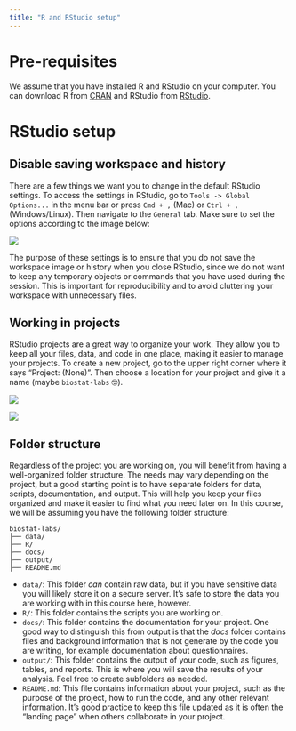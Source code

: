 ```yaml
---
title: "R and RStudio setup"
---
```


# Pre-requisites

We assume that you have installed R and RStudio on your computer. You can download R from [CRAN](https://cran.r-project.org/) and RStudio from [RStudio](https://www.rstudio.com/products/rstudio/download/).

# RStudio setup

## Disable saving workspace and history

There are a few things we want you to change in the default RStudio settings. To access the settings in RStudio, go to `Tools -> Global Options...` in the menu bar or press `Cmd + ,` (Mac) or `Ctrl + , ` (Windows/Linux). Then navigate to the `General` tab. Make sure to set the options according to the image below:

![](images/rstudio-settings-general.png)

The purpose of these settings is to ensure that you do not save the workspace image or history when you close RStudio, since we do not want to keep any temporary objects or commands that you have used during the session. This is important for reproducibility and to avoid cluttering your workspace with unnecessary files.

## Working in projects

RStudio projects are a great way to organize your work. They allow you to keep all your files, data, and code in one place, making it easier to manage your projects. To create a new project, go to the upper right corner where it says "Project: (None)". Then choose a location for your project and give it a name (maybe `biostat-labs` 🤓).

![](images/projects-1.png)

![](images/projects-2.png)

## Folder structure

Regardless of the project you are working on, you will benefit from having a well-organized folder structure. The needs may vary depending on the project, but a good starting point is to have separate folders for data, scripts, documentation, and output. This will help you keep your files organized and make it easier to find what you need later on. In this course, we will be assuming you have the following folder structure:

```plaintext
biostat-labs/
├── data/
├── R/
├── docs/
├── output/
├── README.md
```

- `data/`: This folder *can* contain raw data, but if you have sensitive data you will likely store it on a secure server. It's safe to store the data you are working with in this course here, however.
- `R/`: This folder contains the scripts you are working on.
- `docs/`: This folder contains the documentation for your project. One good way to distinguish this from output is that the *docs* folder contains files and background information that is not generate by the code you are writing, for example documentation about questionnaires.
- `output/`: This folder contains the output of your code, such as figures, tables, and reports. This is where you will save the results of your analysis. Feel free to create subfolders as needed.
- `README.md`: This file contains information about your project, such as the purpose of the project, how to run the code, and any other relevant information. It's good practice to keep this file updated as it is often the "landing page" when others collaborate in your project.
